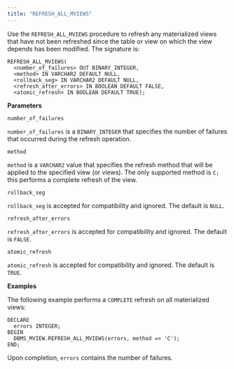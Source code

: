 ```yaml
---
title: "REFRESH_ALL_MVIEWS"
---
```


Use the `REFRESH_ALL_MVIEWS` procedure to refresh any materialized views that have not been refreshed since the table or view on which the view depends has been modified. The signature is:

```text
REFRESH_ALL_MVIEWS(
  <number_of_failures> OUT BINARY_INTEGER,
  <method> IN VARCHAR2 DEFAULT NULL,
  <rollback_seg> IN VARCHAR2 DEFAULT NULL,
  <refresh_after_errors> IN BOOLEAN DEFAULT FALSE,
  <atomic_refresh> IN BOOLEAN DEFAULT TRUE);
```

**Parameters**

`number_of_failures`

 `number_of_failures` is a `BINARY_INTEGER` that specifies the number of failures that occurred during the refresh operation.

`method`

 `method` is a `VARCHAR2` value that specifies the refresh method that will be applied to the specified view (or views). The only supported method is `C;` this performs a complete refresh of the view.

`rollback_seg`

 `rollback_seg` is accepted for compatibility and ignored. The default is `NULL`.

`refresh_after_errors`

 `refresh_after_errors` is accepted for compatibility and ignored. The default is `FALSE`.

`atomic_refresh`

 `atomic_refresh` is accepted for compatibility and ignored. The default is `TRUE`.

**Examples**

The following example performs a `COMPLETE` refresh on all materialized views:

```text
DECLARE
  errors INTEGER;
BEGIN
  DBMS_MVIEW.REFRESH_ALL_MVIEWS(errors, method => 'C');
END;
```

Upon completion, `errors` contains the number of failures.
